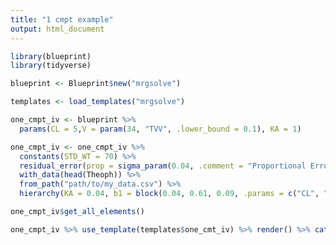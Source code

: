 ```yaml
---
title: "1 cmpt example"
output: html_document
---
```


```r
library(blueprint)
library(tidyverse)
```

```r
blueprint <- Blueprint$new("mrgsolve")
```
```r
templates <- load_templates("mrgsolve")
```

```r
one_cmpt_iv <- blueprint %>% 
  params(CL = 5,V = param(34, "TVV", .lower_bound = 0.1), KA = 1) 
```

```r
one_cmpt_iv <- one_cmpt_iv %>%
  constants(STD_WT = 70) %>%
  residual_error(prop = sigma_param(0.04, .comment = "Proportional Error")) %>%
  with_data(head(Theoph)) %>%
  from_path("path/to/my_data.csv") %>%
  hierarchy(KA = 0.04, b1 = block(0.04, 0.61, 0.09, .params = c("CL", "V"), correlation = TRUE)) 
```

```r
one_cmpt_iv$get_all_elements()
```

```r
one_cmpt_iv %>% use_template(templates$one_cmt_iv) %>% render() %>% cat()
```

